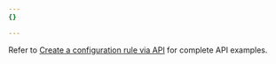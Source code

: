 ```yaml
---
{}

---
```


Refer to [Create a configuration rule via API](/rules/configuration-rules/create-api/#example-requests) for complete API examples.
